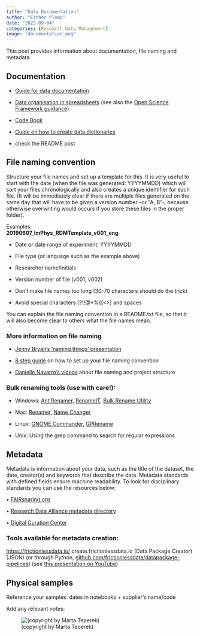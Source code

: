 ```yaml
---
title: "Data Documentation"
author: "Esther Plomp"
date: "2022-09-04"
categories: [Research Data Management]
image: "documentation.png"
---
```


This post provides information about documentation, file naming and metadata.

## Documentation

-   [Guide for data documentation](https://doi.org/10.5281/zenodo.1914401)

-   [Data organisation in spreadsheets](https://uf-repro.github.io/data-organization/slides.html) (see also the [Open Science Framework guidance](https://help.osf.io/hc/en-us/articles/360019739054-How-to-Make-a-Data-Dictionary))

-   [Code Book](https://libguides.library.kent.edu/SPSS/Codebooks)

-   [Guide on how to create data dictionaries](https://doi.org/10.1177/2515245920928007)

-   check the README post

## File naming convention

Structure your file names and set up a template for this. It is very useful to start with the date (when the file was generated: YYYYMMDD) which will sort your files chronologically and also creates a unique identifier for each file. (It will be immediately clear if there are multiple files generated on the same day that will have to be given a version number --or "A, B"-, because otherwise overwriting would occurs if you store these files in the proper folder).

Examples:\
**20190607_ImPhys_RDMTemplate_v001_eng**

-   Date or date range of experiment: YYYYMMDD

-   File type (or language such as the example above)

-   Researcher name/initials

-   Version number of file (v001, v002)

-   Don't make file names too long (30-70 characters should do the trick)

-   Avoid special characters (?\\!\@\*%{\[\<\>) and spaces

You can explain the file naming convention in a README.txt file, so that it will also become clear to others what the file names mean.

### More information on file naming

-   [Jenny Bryan's 'naming things' presentation](https://speakerdeck.com/jennybc/how-to-name-files)

-   [8 step guide](https://resolver.caltech.edu/CaltechAUTHORS:20200601-161923247) on how to set up your file naming convention

-   [Danielle Navarro's videos](https://www.youtube.com/watch?v=u6MiDFvAs9w&list=PLRPB0ZzEYegPiBteC2dRn95TX9YefYFyy&index=2) about file naming and project structure

### Bulk renaming tools (use with care!):

-   Windows: [Ant Renamer](http://www.antp.be/software/renamer), [RenameIT](sourceforge.net/prpjects/renameit), [Bulk Rename Utility](http://www.bulkrenameutility.co.uk/)

-   Mac: [Renamer](https://renamer.com/), [Name Changer](https://mrrsoftware.com/namechanger/)

-   Linux: [GNOME Commander](https://gcmd.github.io/), [GPRename](http://gprename.sourceforge.net/)

-   Unix: Using the grep command to search for regular expressions

## Metadata

Metadata is information about your data, such as the title of the dataset, the date, creator(s) and keywords that describe the data. Metadata standards with defined fields ensure machine readability. To look for disciplinary standards you can use the resources below:

• [FAIRsharing.org](https://fairsharing.org/)

• [Research Data Alliance metadata directory](https://rd-alliance.github.io/metadata-directory/standards/)

• [Digital Curation Center](http://www.dcc.ac.uk/resources/metadata-standards)

### Tools available for metadata creation:

<https://frictionlessdata.io/> create.frictionlessdata.io (Data Package Creator) (JSON) (or through Python, [github.com/frictionlessdata/datapackage-pipelines](https://github.com/frictionlessdata/datapackage-pipelines)) (see [this presentation on YouTube](https://www.youtube.com/watch?v=vZAi4OnfH-Q&feature=youtu.be))

## Physical samples

Reference your samples: dates in notebooks + supplier's name/code

Add any relevant notes:

![(copyright by Marta Teperek)](images/paste-C1DEDF1E.png){alt="(copyright by Marta Teperek)" fig-alt="An excel sheet with physical sample organisation. The first column describes sample names, the second the accompanying data in the labbook, the third column the amount of samples left (if there are multiple), the fourth one is the sample sizes and the last column contains any notes about the sample."}
